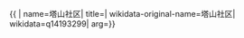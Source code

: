 {{ {{{1|PRC admin/showdata}}}|
name=塔山社区|
title=|
wikidata-original-name=塔山社区|
wikidata=q14193299|
arg={{{arg|}}}}}